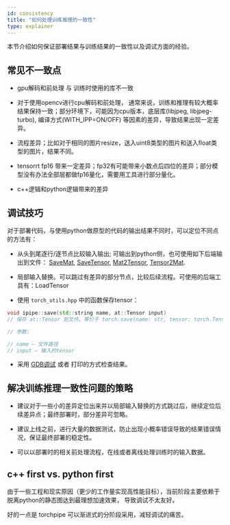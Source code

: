 ```yaml
---
id: consistency
title: "如何处理训练推理的一致性"
type: explainer
---
```


本节介绍如何保证部署结果与训练结果的一致性以及调试方面的经验。

## 常见不一致点
- gpu解码和前处理 与 训练时使用的库不一致

- 对于使用opencv进行cpu解码和前处理， 通常来说，训练和推理有较大概率结果保持一致；部分环境下，可能因为cpu版本，底层库(libjpeg, libjpeg-turbo), 编译方式(WITH_IPP=ON/OFF) 等因素的差异，导致结果出现一定差异。

- 流程差异；比如对于相同的图片resize，送入uint8类型的图片和送入float类型的图片，结果不同。

- tensorrt fp16 带来一定差异；fp32有可能带来小数点后四位的差异；部分模型没有办法全部层都做fp16量化，需要用工具进行部分量化。

- c++逻辑和python逻辑带来的差异

## 调试技巧
对于部署代码，与使用python做原型的代码的输出结果不同时，可以定位不同点的方法有：

- 从头到尾逐行/逐节点比较输入输出; 可输出到python侧，也可使用如下后端输出到文件：
    [SaveMat](../backend-reference/opencv#savemat), [SaveTensor](../backend-reference/torch#savetensor), [Mat2Tensor](../backend-reference/opencv#mat2tensor), [Tensor2Mat](../backend-reference/torch#tensor2mat).

- 局部输入替换。可以跳过有差异的部分节点，比较后续流程。可使用的后端工具有：LoadTensor

- 使用 `torch_utils.hpp` 中的函数保存tensor：

```cpp
void ipipe::save(std::string name, at::Tensor input)
// 保存 at::Tensor 到文件。等价于 torch.save(name: str, tensor: torch.Tensor)

// 参数: 

// name – 文件路径
// input – 输入的tensor
```

- 采用 [GDB调试](./remote-gdb) 或者 打印的方式检查结果。


## 解决训练推理一致性问题的策略
- 建议对于一些小的差异定位出来并以局部输入替换的方式跳过后，继续定位后续差异点；最终部署时，部分差异可忽略。

- 建议上线之前，进行大量的数据测试，防止出现小概率错误导致的结果错误情况，保证最终部署的稳定性。

- 可以以部署时的相关前处理流程，在线或者离线处理训练时的输入数据。

## c++ first vs. python first
由于一些工程和现实原因（更少的工作量实现高性能目标），当前阶段主要依赖于脱离python的静态图达到最理想加速效果， 导致调试不太友好。

好的一点是 torchpipe 可以渐进式的分阶段采用，减轻调试的痛苦。